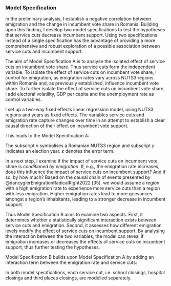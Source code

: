 ### Model Specification
<!-- Empirical specification based on operationalised variables -->

<!-- Intro -->
In the preliminary analysis, I establish a negative correlation between emigration and the change in incumbent vote share in Romania. Building upon this  finding, I develop two model specifications to test the hypotheses that service cuts decrease incumbent support. Using two specifications instead of a single specification has the advantage of providing a more comprehensive and robust exploration of a possible association between service cuts and incumbent support.

<!-- Model Specification A -->
The aim of Model Specification A is to analyse the isolated effect of service cuts on incumbent vote share. Thus service cuts form the independent variable. To isolate the effect of service cuts on incumbent vote share, I control for emigration, as emigration rates vary across NUTS3 regions within Romania and, as previously established, influence incumbent vote share. To further isolate the effect of service cuts on incumbent vote share, I add electoral volatility, GDP per capita and the unemployment rate as control variables.

I set up a two-way fixed effects linear regression model, using NUTS3 regions and years as fixed effects. The variables service cuts and emigration rate capture changes over time in an attempt to establish a clear causal direction of their effect on incumbent vote support.

This leads to the Model Specification A:

\begin{equation*}
\begin{aligned}
Incumbent \; Vote \; Share \; Change_{n,y} = \beta_n & + \beta_y & \\
& + \beta_1Service \; Cuts_{n, y} \\
& + \beta_2External \; Emigration \; Rate_{n, y} \\
& + \beta_3Electoral \; Volatility_{n, y} \\
& + \beta_4GDP_{n, y} \\
& + \beta_5Unemployment_{n, y} \\
& + \varepsilon
\end{aligned}
\end{equation*}

The subscript $n$ symbolises a Romanian NUTS3 region and subscript $y$ indicates an election year. $ε$ denotes the error term.

<!-- Model Specification B -->
In a next step, I examine if the impact of service cuts on incumbent vote share is *conditioned by emigration*. If, e.g., the emigration rate increases, does this influence the impact of service cuts on incumbent support? And if so, by how much? Based on the causal chain of events presented by @dancygierEmigrationRadicalRight2022 [35], we would assume a region with a high emigration rate to experience more service cuts than a region with less emigration. Higher emigration rates lead to more grievances amongst a region’s inhabitants, leading to a stronger decrease in incumbent support.

Thus Model Specification B aims to examine two aspects. First, it determines whether a statistically significant interaction exists between service cuts and emigration. Second, it assesses how different emigration levels modify the effect of service cuts on incumbent support. By analysing the interaction between the two variables, the model can reveal if emigration increases or decreases the effects of service cuts on incumbent support, thus further testing the hypotheses.

Model Specification B builds upon Model Specification A by adding an interaction term between the emigration rate and service cuts:

\begin{equation*}
\begin{aligned}
Incumbent \; Vote \; Share \; Change_{n, y} = \beta_n & + \beta_y & \\
      & + \beta_1Service \; Cuts_{n, y} \\
      & + \beta_2External \; Emigration \; Rate_{n, y} \\
      & + \beta_3 (Emigration \; Rate_{n, y} \times Service \; Cuts_{n, y}) \\
      & + \beta_4Electoral \; Volatility_{n, y} \\
      & + \beta_5GDP_{n, y} \\
      & + \beta_6Unemployment_{n, y} \\
      & + \varepsilon
\end{aligned}
\end{equation*}

In both model specifications, each service cut, i.e. school closings, hospital closings and third places closings, are modelled separately. 
